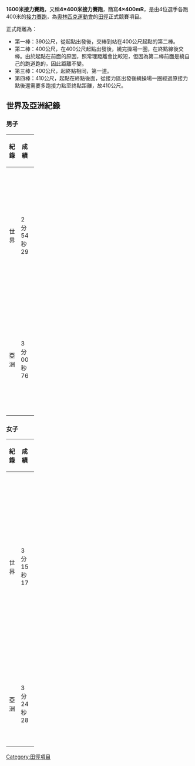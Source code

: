 '''1600米接力賽跑'''，又稱'''4×400米接力賽跑'''，簡寫'''4×400mR'''，是由4位選手各跑400米的[[接力賽跑|接力賽跑]]，為[[奧林匹克運動會|奧林匹克運動會]]的[[田徑|田徑]]正式競賽項目。

正式距離為：
*第一棒：390公尺，從起點出發後，交棒到站在400公尺起點的第二棒。
*第二棒：400公尺，在400公尺起點出發後，繞完操場一圈，在終點線後交棒。由於起點在前面的原因，照常理距離會比較短，但因為第二棒前面是繞自己的跑道跑的，因此距離不變。
*第三棒：400公尺，起終點相同，第一道。
*第四棒：410公尺，起點在終點後面，從接力區出發後繞操場一圈經過原接力點後還需要多跑接力點至終點距離，故410公尺。

== 世界及亞洲紀錄 ==
=== 男子 ===
{| class="wikitable" width="100%"
!width="6%"|紀錄
!width="12%"|成績
!width="50%"|姓名
!width="16%"|隊別
!width="16%"|日期
|-
|世界||2分54秒29||[[安德鲁·瓦尔蒙|安德鲁·瓦尔蒙]]、[[昆西·沃茨|昆西·沃茨]]、[[布奇·雷诺兹|布奇·雷诺兹]]、[[麥克·強森|麥克·強森]]||{{USA}}||1993年8月22日
|-
|亞洲||3分00秒76||[[苅部俊二|苅部俊二]]、[[伊東浩司|伊東浩司]]、[[小坂田淳|小坂田淳]]、[[大森盛一|大森盛一]]||{{JPN}}||1996年8月3日
|}

=== 女子 ===
{| class="wikitable" width="100%"
!width="6%"|紀錄
!width="12%"|成績
!width="50%"|姓名
!width="16%"|隊別
!width="16%"|日期
|-
|世界||3分15秒17||[[塔賈娜·莉多福斯卡亞|塔賈娜·莉多福斯卡亞]]、[[歐爾嘉·納莎羅娃|歐爾嘉·納莎羅娃]]、[[瑪莉亞·蘋姬納|瑪莉亞·蘋姬納]]、[[歐爾嘉·布艾斯姬納|歐爾嘉·布艾斯姬納]]||{{USSR}}||1988年10月1日
|-
|亞洲||3分24秒28||[[安小紅|安小紅]]、[[白曉雲|白曉雲]]、[[曹春英|曹春英]]、[[馬玉芹|馬玉芹]]||{{CHN}}[[河北省|河北省]]||1993年9月13日
|}

{{田徑項目}}

[[Category:田徑項目|Category:田徑項目]]